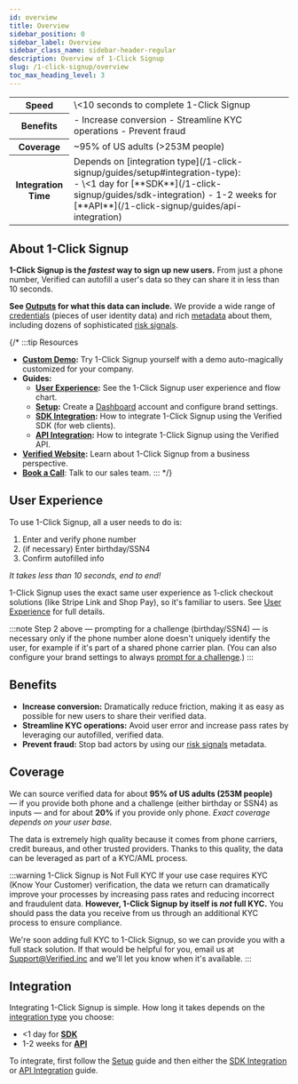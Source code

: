 ```yaml
---
id: overview
title: Overview
sidebar_position: 0
sidebar_label: Overview
sidebar_class_name: sidebar-header-regular
description: Overview of 1-Click Signup
slug: /1-click-signup/overview
toc_max_heading_level: 3
---
```



<table>
    <tr>
        <th>Speed</th>
        <td>\<10 seconds to complete 1-Click Signup</td>
    </tr>
    <tr>
        <th>Benefits</th>
        <td>
            - Increase conversion
            - Streamline KYC operations
            - Prevent fraud
        </td>
    </tr>
    <tr>
        <th>Coverage</th>
        <td>~95% of US adults (>253M people)</td>
    </tr>
    <tr>
        <th>Integration Time</th>
        <td>
            <div class="small-margin-bottom">Depends on [integration type](/1-click-signup/guides/setup#integration-type):</div>
            - \<1 day for [**SDK**](/1-click-signup/guides/sdk-integration)
            - 1-2 weeks for [**API**](/1-click-signup/guides/api-integration)
        </td>
    </tr>
</table>

## About 1-Click Signup

**1-Click Signup is the _fastest_ way to sign up new users.** From just a phone number, Verified can autofill a user's data so they can share it in less than 10 seconds.

**See [Outputs](/reference/data/outputs) for what this data can include.** We provide a wide range of [credentials](/reference/data/outputs#credentials) (pieces of user identity data) and rich [metadata](/reference/data/outputs#metadata) about them, including dozens of sophisticated [risk signals](/reference/data/outputs#risk-signals).

<PrivacyFirstAdmonition />

{/* :::tip Resources

- **[Custom Demo](https://1-click.demo.verified.inc):** Try 1-Click Signup yourself with a demo auto-magically customized for your company.
- **Guides:**
  - **[User Experience](/1-click-signup/guides/setup):** See the 1-Click Signup user experience and flow chart.
  - **[Setup](/1-click-signup/guides/setup):** Create a [Dashboard](https://dashboard.verified.inc) account and configure brand settings.
  - **[SDK Integration](/1-click-signup/guides/sdk-integration):** How to integrate 1-Click Signup using the Verified SDK (for web clients).
  - **[API Integration](/1-click-signup/guides/api-integration):** How to integrate 1-Click Signup using the Verified API.
- **[Verified Website](https://verified.inc):** Learn about 1-Click Signup from a business perspective.
- **[Book a Call](https://calendly.com/verified-inc/intro-with-verified?text_color=000000&primary_color=0dbc3d)**: Talk to our sales team.
  ::: \*/}

## User Experience

To use 1-Click Signup, all a user needs to do is:

1. Enter and verify phone number
2. (if necessary) Enter birthday/SSN4
3. Confirm autofilled info

_It takes less than 10 seconds, end to end!_

1-Click Signup uses the exact same user experience as 1-click checkout solutions (like Stripe Link and Shop Pay), so it's familiar to users. See [User Experience](/1-click-signup/user-experience) for full details.

:::note
Step 2 above — prompting for a challenge (birthday/SSN4) — is necessary only if the phone number alone doesn't uniquely identify the user, for example if it's part of a shared phone carrier plan. (You can also configure your brand settings to always [prompt for a challenge](/1-click-signup/guides/setup#prompt-for-challenges).)
:::

## Benefits

- **Increase conversion:** Dramatically reduce friction, making it as easy as possible for new users to share their verified data.
- **Streamline KYC operations:** Avoid user error and increase pass rates by leveraging our autofilled, verified data.
- **Prevent fraud:** Stop bad actors by using our [risk signals](/reference/data/outputs#risk-signals) metadata.

## Coverage

We can source verified data for about **95% of US adults (253M people)** — if you provide both phone and a challenge (either birthday or SSN4) as inputs — and for about **20%** if you provide only phone. _Exact coverage depends on your user base._

<CoverageUsOnlyAdmonition />

The data is extremely high quality because it comes from phone carriers, credit bureaus, and other trusted providers. Thanks to this quality, the data can be leveraged as part of a KYC/AML process.

:::warning 1-Click Signup is Not Full KYC
If your use case requires KYC (Know Your Customer) verification, the data we return can dramatically improve your processes by increasing pass rates and reducing incorrect and fraudulent data. **However, 1-Click Signup by itself is _not_ full KYC.** You should pass the data you receive from us through an additional KYC process to ensure compliance.

We're soon adding full KYC to 1-Click Signup, so we can provide you with a full stack solution. If that would be helpful for you, email us at Support@Verified.inc and we'll let you know when it's available.
:::

## Integration

Integrating 1-Click Signup is simple. How long it takes depends on the [integration type](/1-click-signup/guides/setup#integration-type) you choose:

- \<1 day for [**SDK**](/1-click-signup/guides/sdk-integration)
- 1-2 weeks for [**API**](/1-click-signup/guides/api-integration)

To integrate, first follow the [Setup](/1-click-signup/guides/setup) guide and then either the [SDK Integration](/1-click-signup/guides/sdk-integration) or [API Integration](/1-click-signup/guides/api-integration) guide.

<IntegrationTypeRecommendationAdmonition />

